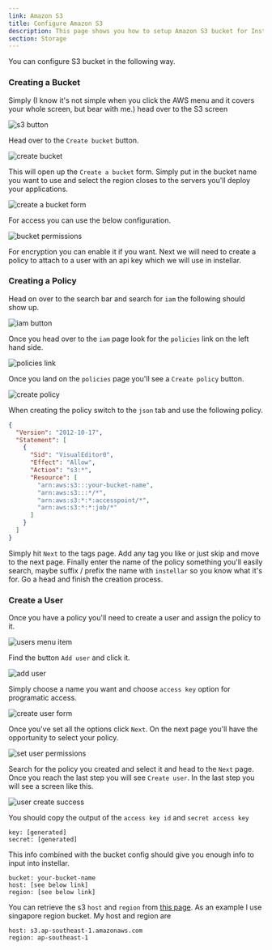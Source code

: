 ```yaml
---
link: Amazon S3
title: Configure Amazon S3
description: This page shows you how to setup Amazon S3 bucket for Instellar
section: Storage
---
```


You can configure S3 bucket in the following way.

### Creating a Bucket

Simply (I know it's not simple when you click the AWS menu and it covers your whole screen, but bear with me.) head over to the S3 screen

![s3 button](/docs/aws/s3-button.png)

Head over to the `Create bucket` button.

![create bucket](/docs/aws/create-bucket-button.png)

This will open up the `Create a bucket` form. Simply put in the bucket name you want to use and select the region closes to the servers you'll deploy your applications.

![create a bucket form](/docs/aws/create-a-bucket-form.png)

For access you can use the below configuration.

![bucket permissions](/docs/aws/bucket-permission-settings.png)

For encryption you can enable it if you want. Next we will need to create a policy to attach to a user with an api key which we will use in instellar.

### Creating a Policy

Head on over to the search bar and search for `iam` the following should show up.

![iam button](/docs/aws/iam-button.png)

Once you head over to the `iam` page look for the `policies` link on the left hand side.

![policies link](/docs/aws/policies-link.png)

Once you land on the `policies` page you'll see a `Create policy` button.

![create policy](/docs/aws/create-policy-button.png)

When creating the policy switch to the `json` tab and use the following policy.

```json
{
  "Version": "2012-10-17",
  "Statement": [
    {
      "Sid": "VisualEditor0",
      "Effect": "Allow",
      "Action": "s3:*",
      "Resource": [
        "arn:aws:s3:::your-bucket-name",
        "arn:aws:s3:::*/*",
        "arn:aws:s3:*:*:accesspoint/*",
        "arn:aws:s3:*:*:job/*"
      ]
    }
  ]
}
```

Simply hit `Next` to the tags page. Add any tag you like or just skip and move to the next page. Finally enter the name of the policy something you'll easily search, maybe suffix / prefix the name with `instellar` so you know what it's for. Go a head and finish the creation process.

### Create a User

Once you have a policy you'll need to create a user and assign the policy to it.

![users menu item](/docs/aws/users-menu-item.png)

Find the button `Add user` and click it.

![add user](/docs/aws/add-user-button.png)

Simply choose a name you want and choose `access key` option for programatic access.

![create user form](/docs/aws/create-user-form.png)

Once you've set all the options click `Next`. On the next page you'll have the opportunity to select your policy.

![set user permissions](/docs/aws/set-user-permissions.png)

Search for the policy you created and select it and head to the `Next` page. Once you reach the last step you will see `Create user`. In the last step you will see a screen like this.

![user create success](/docs/aws/user-create-success.png)

You should copy the output of the `access key id` and `secret access key`

```shell
key: [generated]
secret: [generated]
```

This info combined with the bucket config should give you enough info to input into instellar.

```shell
bucket: your-bucket-name
host: [see below link]
region: [see below link]
```

You can retrieve the s3 `host` and `region` from [this page](https://docs.aws.amazon.com/general/latest/gr/s3.html). As an example I use singapore region bucket. My host and region are

```shell
host: s3.ap-southeast-1.amazonaws.com
region: ap-southeast-1
```